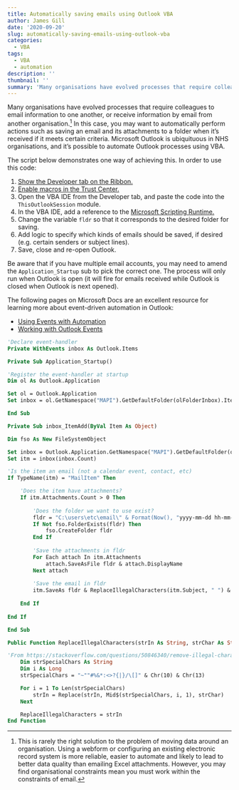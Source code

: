 ---
title: Automatically saving emails using Outlook VBA
author: James Gill
date: '2020-09-20'
slug: automatically-saving-emails-using-outlook-vba
categories:
  - VBA
tags:
  - VBA
  - automation
description: ''
thumbnail: ''
summary: 'Many organisations have evolved processes that require colleagues to email information to one another, or receive information by email from another organisation. In this case, you may want to automatically perform actions such as saving an email and its attachments to a folder when received if it meets certain criteria. Microsoft Outlook is ubiquituous in NHS organisations, and it is possible to automate Outlook processes using VBA.'
---

Many organisations have evolved processes that require colleagues to email information to one another, or receive information by email from another organisation.^[This is rarely the right solution to the problem of moving data around an organisation. Using a webform or configuring an existing electronic record system is more reliable, easier to automate and likely to lead to better data quality than emailing Excel attachments. However, you may find organisational constraints mean you must work within the constraints of email.] In this case, you may want to automatically perform actions such as saving an email and its attachments to a folder when it's received if it meets certain criteria. Microsoft Outlook is ubiquituous in NHS organisations, and it's possible to automate Outlook processes using VBA.

The script below demonstrates one way of achieving this. In order to use this code:

1. [Show the Developer tab on the Ribbon.](https://support.microsoft.com/en-us/office/show-the-developer-tab-e1192344-5e56-4d45-931b-e5fd9bea2d45)
2. [Enable macros in the Trust Center.](https://support.microsoft.com/en-us/office/enable-or-disable-macros-in-office-files-12b036fd-d140-4e74-b45e-16fed1a7e5c6)
3. Open the VBA IDE from the Developer tab, and paste the code into the `ThisOutlookSession` module.
4. In the VBA IDE, add a reference to the [Microsoft Scripting Runtime.](https://docs.microsoft.com/en-us/office/vba/language/how-to/check-or-add-an-object-library-reference)
5. Change the variable `fldr` so that it corresponds to the desired folder for saving.
6. Add logic to specify which kinds of emails should be saved, if desired (e.g. certain senders or subject lines).
7. Save, close and re-open Outlook.

Be aware that if you have multiple email accounts, you may need to amend the `Application_Startup` sub to pick the correct one. The process will only run when Outlook is open (it will fire for emails received while Outlook is closed when Outlook is next opened).

The following pages on Microsoft Docs are an excellent resource for learning more about event-driven automation in Outlook:

- [Using Events with Automation](https://docs.microsoft.com/en-us/office/vba/outlook/concepts/electronic-business-cards/using-events-with-automation)
- [Working with Outlook Events](https://docs.microsoft.com/en-us/office/vba/outlook/concepts/electronic-business-cards/working-with-outlook-events)

```{vb ThisOutlookSession, eval=FALSE}
'Declare event-handler
Private WithEvents inbox As Outlook.Items

Private Sub Application_Startup()

'Register the event-handler at startup
Dim ol As Outlook.Application

Set ol = Outlook.Application
Set inbox = ol.GetNamespace("MAPI").GetDefaultFolder(olFolderInbox).Items

End Sub

Private Sub inbox_ItemAdd(ByVal Item As Object)

Dim fso As New FileSystemObject

Set inbox = Outlook.Application.GetNamespace("MAPI").GetDefaultFolder(olFolderInbox).Items
Set itm = inbox(inbox.Count)

'Is the item an email (not a calendar event, contact, etc)
If TypeName(itm) = "MailItem" Then

    'Does the item have attachments?
    If itm.Attachments.Count > 0 Then
    
        'Does the folder we want to use exist?
        fldr = "C:\users\etc\email\" & Format(Now(), "yyyy-mm-dd hh-mm-ss") & "\"
        If Not fso.FolderExists(fldr) Then
            fso.CreateFolder fldr
        End If
        
        'Save the attachments in fldr
        For Each attach In itm.Attachments
            attach.SaveAsFile fldr & attach.DisplayName
        Next attach
        
        'Save the email in fldr
        itm.SaveAs fldr & ReplaceIllegalCharacters(itm.Subject, " ") & ".msg"
        
    End If
    
End If

End Sub

Public Function ReplaceIllegalCharacters(strIn As String, strChar As String) As String

'From https://stackoverflow.com/questions/50846340/remove-illegal-characters-while-saving-workbook-excel-vba
    Dim strSpecialChars As String
    Dim i As Long
    strSpecialChars = "~""#%&*:<>?{|}/\[]" & Chr(10) & Chr(13)

    For i = 1 To Len(strSpecialChars)
        strIn = Replace(strIn, Mid$(strSpecialChars, i, 1), strChar)
    Next

    ReplaceIllegalCharacters = strIn
End Function


```
